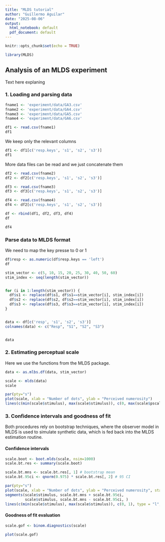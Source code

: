 ```yaml
---
title: "MLDS tutorial"
author: "Guillermo Aguilar"
date: "2025-08-06"
output:
  html_notebook: default
  pdf_document: default
---
```


```r
knitr::opts_chunk$set(echo = TRUE)
```

```r
library(MLDS)
```

## Analysis of an MLDS experiment

Text here explaning

### 1. Loading and parsing data

```r
fname1 <- 'experiment/data/GA3.csv'
fname2 <- 'experiment/data/GA4.csv'
fname3 <- 'experiment/data/GA5.csv'
fname4 <- 'experiment/data/GA6.csv'

df1 <- read.csv(fname1)
df1
```
We keep only the relevant columns
```r
df1 <- df1[c('resp.keys', 's1', 's2', 's3')]
df1
```

More data files can be read and we just concatenate them

```r
df2 <- read.csv(fname2)
df2 <- df2[c('resp.keys', 's1', 's2', 's3')]

df3 <- read.csv(fname3)
df3 <- df3[c('resp.keys', 's1', 's2', 's3')]

df4 <- read.csv(fname4)
df4 <- df2[c('resp.keys', 's1', 's2', 's3')]

df <- rbind(df1, df2, df3, df4)
df
```
```r
df4
```
### Parse data to MLDS format

We need to map the key presse to 0 or 1
```r
df$resp <- as.numeric(df$resp.keys == 'left')
df
```


```r
stim_vector <- c(5, 10, 15, 20, 25, 30, 40, 50, 60)
stim_index <- seq(length(stim_vector))


for (i in 1:length(stim_vector)) {
  df$s1 <- replace(df$s1, df$s1==stim_vector[i], stim_index[i])
  df$s2 <- replace(df$s2, df$s2==stim_vector[i], stim_index[i])
  df$s3 <- replace(df$s3, df$s3==stim_vector[i], stim_index[i])
}


data <- df[c('resp', 's1', 's2', 's3')]
colnames(data) <- c("Resp", "S1", "S2", "S3")


data
```

### 2. Estimating perceptual scale 

Here we use the functions from the MLDS package.


```r
data <- as.mlbs.df(data, stim_vector)
```

```r
scale <- mlds(data)
scale
```

```r
par(pty="s")
plot(scale, xlab = "Number of dots", ylab = "Perceived numerosity")
lines(c(min(scale$stimulus), max(scale$stimulus)), c(0, max(scale$pscale)), type = "l", lty = 1)
```
### 3. Confidence intervals and goodness of fit

Both procedures rely on bootstrap techniques, where the observer model in MLDS is used to simulate 
synthetic data, which is fed back into the MLDS estimation routine.


#### Confidence intervals

```r
scale.boot <- boot.mlds(scale, nsim=1000)
scale.bt.res <- summary(scale.boot)

```

```r
scale.bt.mns <- scale.bt.res[, 1] # bootstrap mean
scale.bt.95ci <- qnorm(0.975) * scale.bt.res[, 2] # 95 CI

par(pty="s")
plot(scale, xlab = "Number of dots", ylab = "Perceived numerosity", standard.scale = TRUE)
segments(scale$stimulus, scale.bt.mns + scale.bt.95ci, 
         scale$stimulus, scale.bt.mns - scale.bt.95ci, )
lines(c(min(scale$stimulus), max(scale$stimulus)), c(0, 1), type = "l", lty = 1)

```



#### Goodness of fit evaluation


```r
scale.gof <- binom.diagnostics(scale)
```

```r
plot(scale.gof)
```
